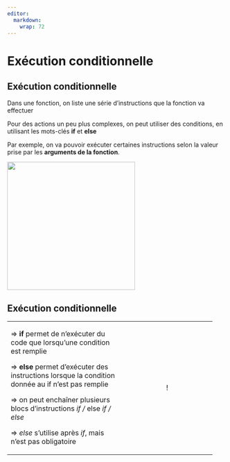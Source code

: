 ```yaml
---
editor: 
  markdown: 
    wrap: 72
---
```


# Exécution conditionnelle {.backgroundTitre .unnumbered}

## Exécution conditionnelle {.backgroundTitre .unnumbered}

Dans une fonction, on liste une série d’instructions que la fonction va
effectuer

Pour des actions un peu plus complexes, on peut utiliser des conditions,
en utilisant les mots-clés **if** et **else**

Par exemple, on va pouvoir exécuter certaines instructions selon la
valeur prise par les **arguments de la fonction**.

![](img/clipboard-exec0.png){fig-align="center" width="295"}

## Exécution conditionnelle {.backgroundTitre .unnumbered}

+-------------------------------------+:---------------------------:+
| ⇒ **if** permet de n’exécuter du    | !                           |
| code que lorsqu’une condition est   | [](img/clipboard-exec1.png) |
| remplie                             |                             |
|                                     |                             |
| ⇒ **else** permet d’exécuter des    |                             |
| instructions lorsque la condition   |                             |
| donnée au if n’est pas remplie      |                             |
|                                     |                             |
| ⇒ on peut enchaîner plusieurs blocs |                             |
| d’instructions *if /* else *if /    |                             |
| else*                               |                             |
|                                     |                             |
| ⇒ *else* s’utilise après *if*, mais |                             |
| n’est pas obligatoire               |                             |
+-------------------------------------+-----------------------------+
